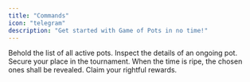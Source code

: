```yaml
---
title: "Commands"
icon: "telegram"
description: "Get started with Game of Pots in no time!"
---
```


<AccordionGroup>
  <Accordion icon="pointer" title="/pots">
    Behold the list of all active pots.
  </Accordion>
   <Accordion icon="pointer" title="/pot <pot_id>">
   Inspect the details of an ongoing pot.
  </Accordion>
   <Accordion icon="pointer" title="/deposit ">
  Secure your place in the tournament.
  </Accordion>
   <Accordion icon="pointer" title="/draw winner">
   When the time is ripe, the chosen ones shall be revealed.
  </Accordion>
   <Accordion icon="pointer" title="/withdraw ">
Claim your rightful rewards.
  </Accordion>

</AccordionGroup>
